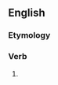 ==English==

===Etymology===
{{suffix|torture|est|lang=en}}

===Verb===
{{head|en|verb form}}

# {{en-archaic second-person singular of|torture|lang=en}}